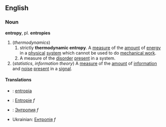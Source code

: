 == English ==
=== Noun ===
'''entropy''', pl. '''entropies'''

# (''thermodynamics'')
## strictly '''thermodynamic entropy'''. A [[measure]] of the [[amount]] of [[energy]] in a [[physical]] [[system]] which cannot be used to do [[mechanical work]].
## A measure of the [[disorder]] [[present]] in a system.
# (''statistics'', ''information theory'') A [[measure]] of the [[amount]] of [[information]] and [[noise]] [[present]] in a [[signal]].

==== Translations ====
*{{msg:fi}}: [[entropia]]
*{{msg:de}}: [[Entropie]] ''f''
*{{msg:ru}}: [[Энтропия]] ''f''
* Ukrainian: [[Ентропія]] ''f''